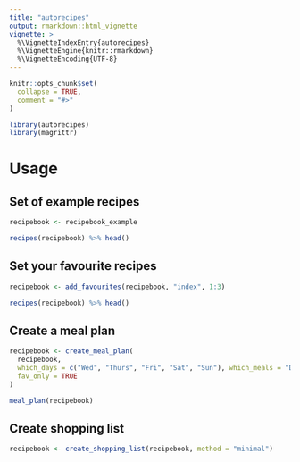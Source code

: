```yaml
---
title: "autorecipes"
output: rmarkdown::html_vignette
vignette: >
  %\VignetteIndexEntry{autorecipes}
  %\VignetteEngine{knitr::rmarkdown}
  %\VignetteEncoding{UTF-8}
---
```


```r
knitr::opts_chunk$set(
  collapse = TRUE,
  comment = "#>"
)
```

```r
library(autorecipes)
library(magrittr)
```

# Usage

## Set of example recipes

```r

recipebook <- recipebook_example

recipes(recipebook) %>% head()
```

## Set your favourite recipes

```r

recipebook <- add_favourites(recipebook, "index", 1:3)

recipes(recipebook) %>% head()
```

## Create a meal plan

```r

recipebook <- create_meal_plan(
  recipebook,
  which_days = c("Wed", "Thurs", "Fri", "Sat", "Sun"), which_meals = "Dinner",
  fav_only = TRUE
)

meal_plan(recipebook)
```

## Create shopping list

```r

recipebook <- create_shopping_list(recipebook, method = "minimal")
```
